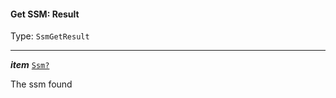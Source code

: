 


#### Get SSM: Result

Type: `SsmGetResult`

---

***item*** [`Ssm?`](/docs/ssm-chaincode-models--page#signing-state-machine)

The ssm found


